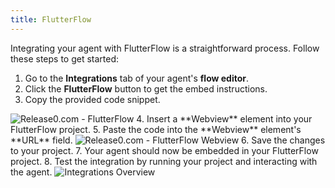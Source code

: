 ```yaml
---
title: FlutterFlow
---
```

Integrating your agent with FlutterFlow is a straightforward process. Follow these steps to get started:
1. Go to the **Integrations** tab of your agent's **flow editor**.
2. Click the **FlutterFlow** button to get the embed instructions.
3. Copy the provided code snippet.
<Frame style={{ maxWidth: '400px' }}>
  <img src="/images/integrations/flutterflow-integration.png" alt="Release0.com - FlutterFlow" />
</Frame>
4. Insert a **Webview** element into your FlutterFlow project.
5. Paste the code into the **Webview** element's **URL** field.
<Frame style={{ maxWidth: '400px' }}>
  <img src="/images/integrations/flutterflow-overview.png" alt="Release0.com - FlutterFlow Webview" />
</Frame>
6. Save the changes to your project.
7. Your agent should now be embedded in your FlutterFlow project.
8. Test the integration by running your project and interacting with the agent.
<Frame style={{ maxWidth: '600px' }}>
  <img src="/images/integrations/flutterflow-sample.png" alt="Integrations Overview" />
</Frame>